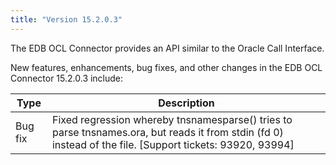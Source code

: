 ```yaml
---
title: "Version 15.2.0.3"
---
```

The EDB OCL Connector provides an API similar to the Oracle Call Interface.

New features, enhancements, bug fixes, and other changes in the EDB OCL Connector 15.2.0.3 include:

|  Type   |                                                                       Description                                                                        |
| ------- | -------------------------------------------------------------------------------------------------------------------------------------------------------- |
| Bug fix | Fixed regression whereby tnsnamesparse() tries to parse tnsnames.ora, but reads it from stdin (fd 0) instead of the file. [Support tickets: 93920, 93994] |
